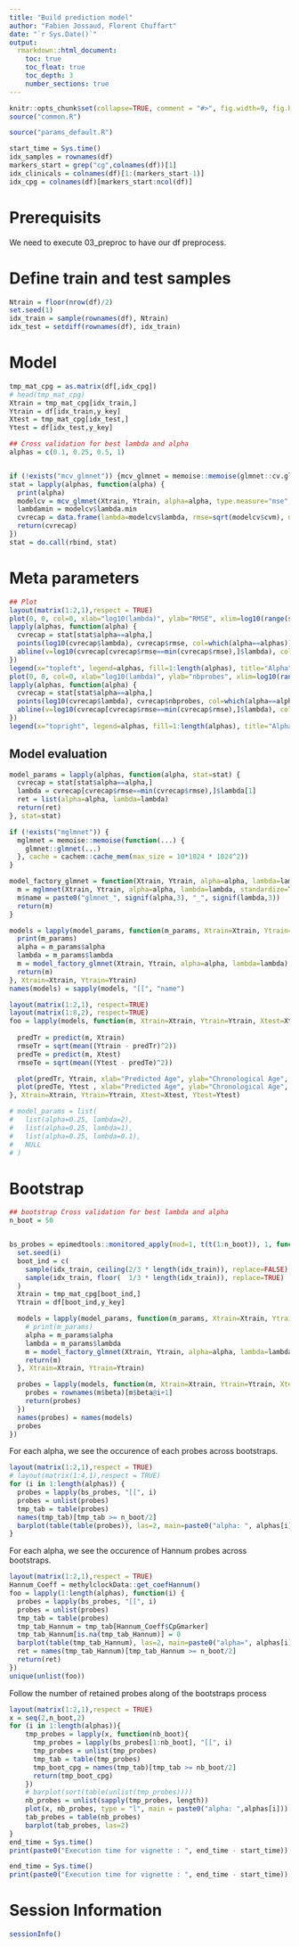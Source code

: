 ---
title: "Build prediction model"
author: "Fabien Jossaud, Florent Chuffart"
date: "`r Sys.Date()`"
output: 
  rmarkdown::html_document:
    toc: true
    toc_float: true
    toc_depth: 3
    number_sections: true
---


```{r echo=FALSE}
knitr::opts_chunk$set(collapse=TRUE, comment = "#>", fig.width=9, fig.height=6, eval=TRUE, echo=TRUE, results="verbatim")
source("common.R")
```

```{r params}
source("params_default.R")
```

```{r building_indexes}
start_time = Sys.time()
idx_samples = rownames(df)
markers_start = grep("cg",colnames(df))[1]
idx_clinicals = colnames(df)[1:(markers_start-1)]
idx_cpg = colnames(df)[markers_start:ncol(df)]
```

# Prerequisits

We need to execute 03_preproc to have our df preprocess. 


# Define train and test samples

```{r train/test}
Ntrain = floor(nrow(df)/2)
set.seed(1)
idx_train = sample(rownames(df), Ntrain)
idx_test = setdiff(rownames(df), idx_train)
```

# Model 

```{r prepare model}
tmp_mat_cpg = as.matrix(df[,idx_cpg])
# head(tmp_mat_cpg)
Xtrain = tmp_mat_cpg[idx_train,]
Ytrain = df[idx_train,y_key]
Xtest = tmp_mat_cpg[idx_test,]
Ytest = df[idx_test,y_key]
``` 

```{r glmnet model}
## Cross validation for best lambda and alpha
alphas = c(0.1, 0.25, 0.5, 1)


if (!exists("mcv_glmnet")) {mcv_glmnet = memoise::memoise(glmnet::cv.glmnet)}
stat = lapply(alphas, function(alpha) {   
  print(alpha)
  modelcv = mcv_glmnet(Xtrain, Ytrain, alpha=alpha, type.measure="mse", standardize=TRUE)
  lambdamin = modelcv$lambda.min
  cvrecap = data.frame(lambda=modelcv$lambda, rmse=sqrt(modelcv$cvm), nbprobes=modelcv$nzero, alpha=alpha)
  return(cvrecap)  
})
stat = do.call(rbind, stat)
```

# Meta parameters

```{r meta parameters}
## Plot
layout(matrix(1:2,1),respect = TRUE)
plot(0, 0, col=0, xlab="log10(lambda)", ylab="RMSE", xlim=log10(range(stat$lambda)), ylim=range(stat$rmse))
lapply(alphas, function(alpha) { 
  cvrecap = stat[stat$alpha==alpha,]
  points(log10(cvrecap$lambda), cvrecap$rmse, col=which(alpha==alphas))
  abline(v=log10(cvrecap[cvrecap$rmse==min(cvrecap$rmse),]$lambda), col=which(alpha==alphas))
})
legend(x="topleft", legend=alphas, fill=1:length(alphas), title="Alpha")
plot(0, 0, col=0, xlab="log10(lambda)", ylab="nbprobes", xlim=log10(range(stat$lambda)), ylim=range(stat$nbprobes))
lapply(alphas, function(alpha) { 
  cvrecap = stat[stat$alpha==alpha,]
  points(log10(cvrecap$lambda), cvrecap$nbprobes, col=which(alpha==alphas))
  abline(v=log10(cvrecap[cvrecap$rmse==min(cvrecap$rmse),]$lambda), col=which(alpha==alphas))
})
legend(x="topright", legend=alphas, fill=1:length(alphas), title="Alpha")
```

## Model evaluation

```{r model eval}
model_params = lapply(alphas, function(alpha, stat=stat) { 
  cvrecap = stat[stat$alpha==alpha,]
  lambda = cvrecap[cvrecap$rmse==min(cvrecap$rmse),]$lambda[1]
  ret = list(alpha=alpha, lambda=lambda)
  return(ret)
}, stat=stat)

if (!exists("mglmnet")) {
  mglmnet = memoise::memoise(function(...) {
    glmnet::glmnet(...)
  }, cache = cachem::cache_mem(max_size = 10*1024 * 1024^2))
}

model_factory_glmnet = function(Xtrain, Ytrain, alpha=alpha, lambda=lambda) {
  m = mglmnet(Xtrain, Ytrain, alpha=alpha, lambda=lambda, standardize=TRUE) 
  m$name = paste0("glmnet_", signif(alpha,3), "_", signif(lambda,3))
  return(m)
}

models = lapply(model_params, function(m_params, Xtrain=Xtrain, Ytrain=Ytrain) { 
  print(m_params)
  alpha = m_params$alpha
  lambda = m_params$lambda
  m = model_factory_glmnet(Xtrain, Ytrain, alpha=alpha, lambda=lambda) 
  return(m)  
}, Xtrain=Xtrain, Ytrain=Ytrain)
names(models) = sapply(models, "[[", "name")

layout(matrix(1:2,1), respect=TRUE)
layout(matrix(1:8,2), respect=TRUE)
foo = lapply(models, function(m, Xtrain=Xtrain, Ytrain=Ytrain, Xtest=Xtest, Ytest=Ytest) { 
                         
  predTr = predict(m, Xtrain)
  rmseTr = sqrt(mean((Ytrain - predTr)^2))
  predTe = predict(m, Xtest)
  rmseTe = sqrt(mean((Ytest - predTe)^2))

  plot(predTr, Ytrain, xlab="Predicted Age", ylab="Chronological Age", main = paste0(m$name, " train rmse: ", signif(rmseTr, 3)))
  plot(predTe, Ytest , xlab="Predicted Age", ylab="Chronological Age", main = paste0(m$name, " test  rmse: ", signif(rmseTe, 3)))  
}, Xtrain=Xtrain, Ytrain=Ytrain, Xtest=Xtest, Ytest=Ytest)
```


```{r other_models}
# model_params = list(
#   list(alpha=0.25, lambda=2),
#   list(alpha=0.25, lambda=1),
#   list(alpha=0.25, lambda=0.1),
#   NULL
# )
```




# Bootstrap

```{r boostrap}
## bootstrap Cross validation for best lambda and alpha
n_boot = 50


bs_probes = epimedtools::monitored_apply(mod=1, t(t(1:n_boot)), 1, function(i) { # Bootstrap sample creation
  set.seed(i)
  boot_ind = c(
    sample(idx_train, ceiling(2/3 * length(idx_train)), replace=FALSE),
    sample(idx_train, floor(  1/3 * length(idx_train)), replace=TRUE)
  )
  Xtrain = tmp_mat_cpg[boot_ind,]
  Ytrain = df[boot_ind,y_key]

  models = lapply(model_params, function(m_params, Xtrain=Xtrain, Ytrain=Ytrain) { 
    # print(m_params)
    alpha = m_params$alpha
    lambda = m_params$lambda
    m = model_factory_glmnet(Xtrain, Ytrain, alpha=alpha, lambda=lambda) 
    return(m)  
  }, Xtrain=Xtrain, Ytrain=Ytrain)

  probes = lapply(models, function(m, Xtrain=Xtrain, Ytrain=Ytrain, Xtest=Xtest, Ytest=Ytest) { 
    probes = rownames(m$beta)[m$beta@i+1]
    return(probes)
  })
  names(probes) = names(models)
  probes
})
```


For each alpha, we see the occurence of each probes across bootstraps.

```{r bootstrap distribution}
layout(matrix(1:2,1),respect = TRUE)
# layout(matrix(1:4,1),respect = TRUE)
for (i in 1:length(alphas)) {
  probes = lapply(bs_probes, "[[", i)
  probes = unlist(probes)
  tmp_tab = table(probes)
  names(tmp_tab)[tmp_tab >= n_boot/2]
  barplot(table(table(probes)), las=2, main=paste0("alpha: ", alphas[i]))
}
```

For each alpha, we see the occurence of Hannum probes across bootstraps.

```{r hannum distribution}
layout(matrix(1:2,1),respect = TRUE)
Hannum_Coeff = methylclockData::get_coefHannum()
foo = lapply(1:length(alphas), function(i) {
  probes = lapply(bs_probes, "[[", i)
  probes = unlist(probes)
  tmp_tab = table(probes)
  tmp_tab_Hannum = tmp_tab[Hannum_Coeff$CpGmarker]
  tmp_tab_Hannum[is.na(tmp_tab_Hannum)] = 0  
  barplot(table(tmp_tab_Hannum), las=2, main=paste0("alpha=", alphas[i], ": ", sum(tmp_tab_Hannum >= n_boot/2), " probes."))
  ret = names(tmp_tab_Hannum)[tmp_tab_Hannum >= n_boot/2]
  return(ret)
})
unique(unlist(foo))
```


Follow the number of retained probes along of the bootstraps process

```{r probes number}
layout(matrix(1:2,1),respect = TRUE)
x = seq(2,n_boot,2) 
for (i in 1:length(alphas)){
    tmp_probes = lapply(x, function(nb_boot){ 
      tmp_probes = lapply(bs_probes[1:nb_boot], "[[", i)
      tmp_probes = unlist(tmp_probes)
      tmp_tab = table(tmp_probes)
      tmp_boot_cpg = names(tmp_tab)[tmp_tab >= nb_boot/2]
      return(tmp_boot_cpg)
    })
    # barplot(sort(table(unlist(tmp_probes))))
    nb_probes = unlist(sapply(tmp_probes, length))
    plot(x, nb_probes, type = "l", main = paste0("alpha: ",alphas[i]))
    tab_probes = table(nb_probes)
    barplot(tab_probes, las=2)
}
end_time = Sys.time()
print(paste0("Execution time for vignette : ", end_time - start_time))
```



```{r}
end_time = Sys.time()
print(paste0("Execution time for vignette : ", end_time - start_time))
```



# Session Information

```{r, results="verbatim"}
sessionInfo()
```